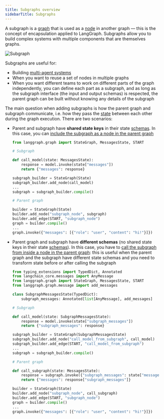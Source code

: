 ```yaml
---
title: Subgraphs overview
sidebarTitle: Subgraphs
---
```



<AlphaCallout />

A subgraph is a [graph](/oss/python/langgraph/graph-api#graphs) that is used as a [node](/oss/python/langgraph/graph-api#nodes) in another graph — this is the concept of encapsulation applied to LangGraph. Subgraphs allow you to build complex systems with multiple components that are themselves graphs.

![Subgraph](/oss/images/subgraph.png)


Subgraphs are useful for:

* Building [multi-agent systems](/oss/python/langchain/multi-agent)
* When you want to reuse a set of nodes in multiple graphs
* When you want different teams to work on different parts of the graph independently, you can define each part as a subgraph, and as long as the subgraph interface (the input and output schemas) is respected, the parent graph can be built without knowing any details of the subgraph

The main question when adding subgraphs is how the parent graph and subgraph communicate, i.e. how they pass the [state](/oss/python/langgraph/graph-api#state) between each other during the graph execution. There are two scenarios:

* Parent and subgraph have **shared state keys** in their state [schemas](/oss/python/langgraph/graph-api#state). In this case, you can [include the subgraph as a node in the parent graph](/oss/python/langgraph/use-subgraphs#shared-state-schemas)

    ```python {highlight={12,17}}
    from langgraph.graph import StateGraph, MessagesState, START

    # Subgraph

    def call_model(state: MessagesState):
        response = model.invoke(state["messages"])
        return {"messages": response}

    subgraph_builder = StateGraph(State)
    subgraph_builder.add_node(call_model)
    ...
    subgraph = subgraph_builder.compile()

    # Parent graph

    builder = StateGraph(State)
    builder.add_node("subgraph_node", subgraph)
    builder.add_edge(START, "subgraph_node")
    graph = builder.compile()
    ...
    graph.invoke({"messages": [{"role": "user", "content": "hi!"}]})
    ```



* Parent graph and subgraph have **different schemas** (no shared state keys in their state [schemas](/oss/python/langgraph/graph-api#state)). In this case, you have to [call the subgraph from inside a node in the parent graph](/oss/python/langgraph/use-subgraphs#different-state-schemas): this is useful when the parent graph and the subgraph have different state schemas and you need to transform state before or after calling the subgraph
    ```python {highlight={7,11,19,28}}
    from typing_extensions import TypedDict, Annotated
    from langchain_core.messages import AnyMessage
    from langgraph.graph import StateGraph, MessagesState, START
    from langgraph.graph.message import add_messages

    class SubgraphMessagesState(TypedDict):
        subgraph_messages: Annotated[list[AnyMessage], add_messages]

    # Subgraph

    def call_model(state: SubgraphMessagesState):
        response = model.invoke(state["subgraph_messages"])
        return {"subgraph_messages": response}

    subgraph_builder = StateGraph(SubgraphMessagesState)
    subgraph_builder.add_node("call_model_from_subgraph", call_model)
    subgraph_builder.add_edge(START, "call_model_from_subgraph")
    ...
    subgraph = subgraph_builder.compile()

    # Parent graph

    def call_subgraph(state: MessagesState):
        response = subgraph.invoke({"subgraph_messages": state["messages"]})
        return {"messages": response["subgraph_messages"]}

    builder = StateGraph(State)
    builder.add_node("subgraph_node", call_subgraph)
    builder.add_edge(START, "subgraph_node")
    graph = builder.compile()
    ...
    graph.invoke({"messages": [{"role": "user", "content": "hi!"}]})
    ```


